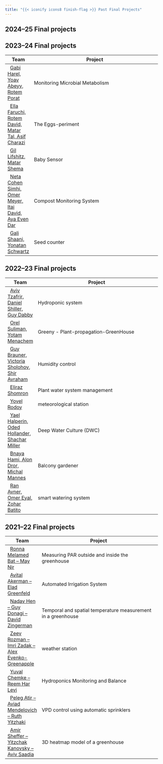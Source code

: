 ```yaml
---
title: "{{< iconify icons8 finish-flag >}} Past Final Projects"
---
```


<!-- [Read carefully the instructions. Click here.](projects/final-project.html) -->

## 2024--25 Final projects

## 2023--24 Final projects

| Team | Project                                                      |
|------|--------------------------------------------------------------|
| <i class="bi bi-github"></i> &nbsp; [Gabi Harel, Yoav Abeyv, Rotem Porat](https://github.com/Gabriella38/Agrotech-Final/) | Monitoring Microbial Metabolism               |
| <i class="bi bi-github"></i> &nbsp; [Ella Faruchi, Rotem David, Matar Tal, Asif Charazi](https://github.com/Ella-Faruchi/agrotech/) | The Eggs-periment               |
| <i class="bi bi-github"></i> &nbsp; [Gil Lifshitz, Matar Shema](https://github.com/GiLifshitz/Baby_sensor) | Baby Sensor               |
| <i class="bi bi-github"></i> &nbsp; [Neta Cohen Simhi, Omer Meyer, Itai David, Aya Even Dar](https://github.com/NetaCohenSimhi/composensor) | Compost Monitoring System               |
| <i class="bi bi-github"></i> &nbsp; [Gali Shaani, Yonatan Schwartz](https://github.com/Yonatansch12/Agrotech-Lab-71252/blob/main/README.md) | Seed counter               |




## 2022--23 Final projects

| Team | Project                                                      |
|------|--------------------------------------------------------------|
| <i class="bi bi-github"></i> &nbsp; [Aviv Tzafrir, Daniel Shiller, Guy Dabby](https://github.com/dash1010/Hydrofonic-system) | Hydroponic system              |
| <i class="bi bi-github"></i> &nbsp; [Orel Suliman, Yotam Menachem](https://github.com/Yotam-Menachem/Agro-Tech-Lab-Plant-propagation-GreenHouse/tree/main) | Greeny - Plant-propagation-GreenHouse              |
| <i class="bi bi-github"></i> &nbsp; [Guy Brauner, Victoria Sholohov, Shir Avraham](https://github.com/VikaShol/Agrotech_Lab_2023) | Humidity control                                  |
| <i class="bi bi-github"></i> &nbsp; [Eliraz Shomron](https://github.com/elirazshomron/Agtech_project) | Plant water system management |
| <i class="bi bi-github"></i> &nbsp; [Yovel Rodoy](https://github.com/yovelrod/Agrotech_Lab_2023/tree/main) | meteorological station                                              |
| <i class="bi bi-github"></i> &nbsp; [Yael Halperin, Oded Hollander, Shachar Miller](https://github.com/OdedHol/agrotech) | Deep Water Culture (DWC)                           |
| <i class="bi bi-github"></i> &nbsp; [Bnaya Hami, Alon Dror, Michal Mannes](https://github.com/BnayaHami/Balcony_gardener) | Balcony gardener                       |
| <i class="bi bi-github"></i> &nbsp; [Ran Avner, Omer Eyal, Zohar Batito](https://github.com/ranavner/real_time_dashboard) | smart watering system   


##  2021--22 Final projects


| Team | Project                                                      |
|------|--------------------------------------------------------------|
| <i class="bi bi-github"></i> &nbsp; [Ronna Melamed Bat -- May Nir](https://github.com/mayniragqueen/agrotech-project) | Measuring PAR outside and inside the greenhouse              |
| <i class="bi bi-github"></i> &nbsp; [Avital Akerman --  Elad Greenfeld](https://github.com/vitoska26/agrotech_project) | Automated Irrigation System                                  |
| <i class="bi bi-github"></i> &nbsp; [Nadav Hen -- Guy Donagi -- David Zingerman](https://github.com/puginarug/GreenTemp) | Temporal and spatial temperature measurement in a greenhouse |
| <i class="bi bi-github"></i> &nbsp; [Zeev Rozman -- Imri Zadak -- Alex Evenko-Greenapple](https://github.com/Alevegreen/Agtechcourse_finproject) | weather station                                              |
| <i class="bi bi-github"></i> &nbsp; [Yuval Chemke -- Reem Har Levi](https://github.com/yuvalchemke/-Hydrophonics---Monitoring-and-Balance-by-detection) | Hydroponics Monitoring and Balance                           |
| <i class="bi bi-github"></i> &nbsp; [Peleg Atir -- Aviad Mendelovich -- Ruth Yitzhaki](https://github.com/Ruthyitzhaki/Agrotech-lab-2022) | VPD control using automatic sprinklers                       |
| <i class="bi bi-github"></i> &nbsp; [Amir Sheffer -- Yitzchak Kanovsky -- Aviv Saadia](https://github.com/amirsheffer/Agro-tech-project) | 3D heatmap model of a greenhouse                             |


  


<!-- ## {{< iconify mingcute transfer-3-line >}} Borrowing equipment

[click here](/posts/projects/borrowing-equipment.html)

## {{< iconify file-icons arduino >}} Arduino Nano

[click here](/posts/projects/arduino-nano.html) -->